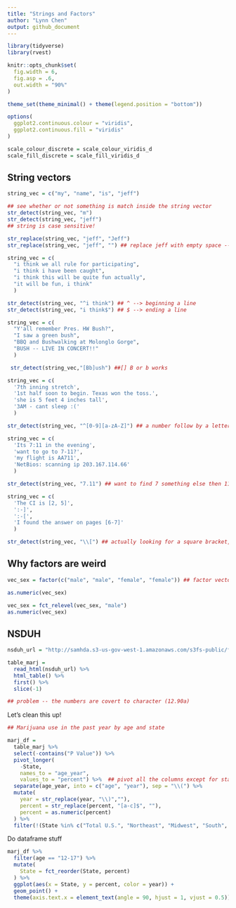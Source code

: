 ```yaml
---
title: "Strings and Factors"
author: "Lynn Chen"
output: github_document
---
```


```r
library(tidyverse)
library(rvest)

knitr::opts_chunk$set(
  fig.width = 6,
  fig.asp = .6,
  out.width = "90%"
)

theme_set(theme_minimal() + theme(legend.position = "bottom"))

options(
  ggplot2.continuous.colour = "viridis",
  ggplot2.continuous.fill = "viridis"
)

scale_colour_discrete = scale_colour_viridis_d
scale_fill_discrete = scale_fill_viridis_d
```

## String vectors

```r
string_vec = c("my", "name", "is", "jeff")

## see whether or not something is match inside the string vector
str_detect(string_vec, "m")
str_detect(string_vec, "jeff")
## string is case sensitive!

str_replace(string_vec, "jeff", "Jeff")
str_replace(string_vec, "jeff", "") ## replace jeff with empty space -- get rid of text
```

```r
string_vec = c(
  "i think we all rule for participating",
  "i think i have been caught",
  "i think this will be quite fun actually",
  "it will be fun, i think"
  )

str_detect(string_vec, "^i think") ## ^ --> beginning a line
str_detect(string_vec, "i think$") ## $ --> ending a line
```

```r
string_vec = c(
  "Y'all remember Pres. HW Bush?",
  "I saw a green bush",
  "BBQ and Bushwalking at Molonglo Gorge",
  "BUSH -- LIVE IN CONCERT!!"
  )

 str_detect(string_vec,"[Bb]ush") ##[] B or b works
```

```r
string_vec = c(
  '7th inning stretch',
  '1st half soon to begin. Texas won the toss.',
  'she is 5 feet 4 inches tall',
  '3AM - cant sleep :('
  )

str_detect(string_vec, "^[0-9][a-zA-Z]") ## a number follow by a letter
```

```r
string_vec = c(
  'Its 7:11 in the evening',
  'want to go to 7-11?',
  'my flight is AA711',
  'NetBios: scanning ip 203.167.114.66'
  )

str_detect(string_vec, "7.11") ## want to find 7 something else then 11 with anything in between "." --> anything wanted to be 
```

```r
string_vec = c(
  'The CI is [2, 5]',
  ':-]',
  ':-[',
  'I found the answer on pages [6-7]'
  )

str_detect(string_vec, "\\[") ## actually looking for a square bracket, when looking for any special characters  --> add \\
```

## Why factors are weird

```r
vec_sex = factor(c("male", "male", "female", "female")) ## factor vector

as.numeric(vec_sex)

vec_sex = fct_relevel(vec_sex, "male")
as.numeric(vec_sex)
```


## NSDUH

```r
nsduh_url = "http://samhda.s3-us-gov-west-1.amazonaws.com/s3fs-public/field-uploads/2k15StateFiles/NSDUHsaeShortTermCHG2015.htm"

table_marj = 
  read_html(nsduh_url) %>% 
  html_table() %>% 
  first() %>% 
  slice(-1)

## problem -- the numbers are covert to character (12.90a)
```

Let's clean this up!

```r
## Marijuana use in the past year by age and state

marj_df = 
  table_marj %>% 
  select(-contains("P Value")) %>% 
  pivot_longer(
    -State,
    names_to = "age_year", 
    values_to = "percent") %>%  ## pivot all the columns except for state
  separate(age_year, into = c("age", "year"), sep = "\\(") %>% 
  mutate( 
    year = str_replace(year, "\\)",""),
    percent = str_replace(percent, "[a-c]$", ""),
    percent = as.numeric(percent)
  ) %>% 
  filter(!(State %in% c("Total U.S.", "Northeast", "Midwest", "South", "West")))
```

Do dataframe stuff

```r
marj_df %>% 
  filter(age == "12-17") %>% 
  mutate(
    State = fct_reorder(State, percent)
  ) %>% 
  ggplot(aes(x = State, y = percent, color = year)) +
  geom_point() +
  theme(axis.text.x = element_text(angle = 90, hjust = 1, vjust = 0.5))
```


```r

```

